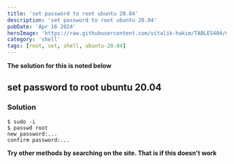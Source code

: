 ```yaml
---
title: 'set password to root ubuntu 20.04'
description: 'set password to root ubuntu 20.04'
pubDate: 'Apr 16 2024'
heroImage: 'https://raw.githubusercontent.com/vitalik-hakim/TABLES404/main/error_b/SHELL.jpg'
category: 'shell'
tags: [root, set, shell, ubuntu-20.04]
---
```


**The solution for this is noted below**

## set password to root ubuntu 20.04

### Solution

```shell
$ sudo -i
$ passwd root
new password:...
confirm password:...
```

**Try other methods by searching on the site. That is if this doesn't work**
